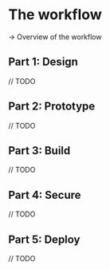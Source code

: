 # The workflow {#workflow}

-> Overview of the workflow

## Part 1: Design 

// TODO

## Part 2: Prototype 

// TODO

## Part 3: Build 

// TODO

## Part 4: Secure 

// TODO

## Part 5: Deploy 

// TODO
